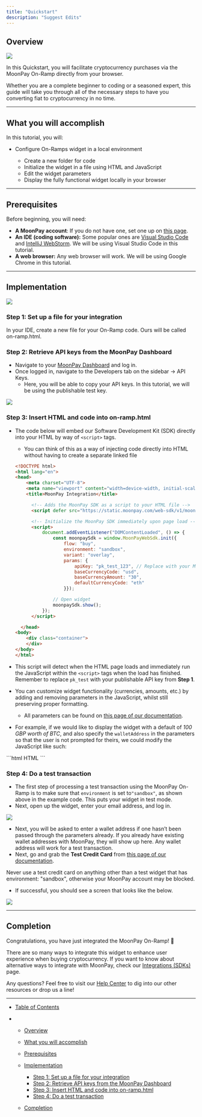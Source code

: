 ```yaml
---
title: "Quickstart"
description: "Suggest Edits"
---
```


## Overview

![](/images/docs/bb99175-Screenshot_2024-02-02_at_10.45.06_AM.png)

In this Quickstart, you will facilitate cryptocurrency purchases via the MoonPay On-Ramp directly from your browser.

Whether you are a complete beginner to coding or a seasoned expert, this guide will take you through all of the necessary steps to have you converting fiat to cryptocurrency in no time.

---

## What you will accomplish

In this tutorial, you will:

- Configure On-Ramps widget in a local environment

  - Create a new folder for code
  - Initialize the widget in a file using HTML and JavaScript
  - Edit the widget parameters
  - Display the fully functional widget locally in your browser

---

## Prerequisites

Before beginning, you will need:

- **A MoonPay account**: If you do not have one, set one up on [this page](https://dashboard.moonpay.com/).
- **An IDE (coding software):** Some popular ones are [Visual Studio Code](https://code.visualstudio.com/) and [IntelliJ WebStorm](https://www.jetbrains.com/webstorm/). We will be using Visual Studio Code in this tutorial.
- **A web browser:** Any web browser will work. We will be using Google Chrome in this tutorial.

---

## Implementation

![](/images/docs/433a469-Screenshot_2023-10-27_at_2.22.38_PM.png)

### Step 1: Set up a file for your integration

In your IDE, create a new file for your On-Ramp code. Ours will be called on-ramp.html.

### Step 2: Retrieve API keys from the MoonPay Dashboard

- Navigate to your [MoonPay Dashboard](https://dashboard.moonpay.com/) and log in.
- Once logged in, navigate to the Developers tab on the sidebar → API Keys.
  - Here, you will be able to copy your API keys. In this tutorial, we will be using the publishable test key.

![](/images/docs/c15f0dd11612fe5e7f642a3bb0f7fa046c9d0d75e346b8ef484321df104ef7af-Screenshot_2025-06-10_at_4.43.45_PM.png)

### Step 3: Insert HTML and code into on-ramp.html

- The code below will embed our Software Development Kit (SDK) directly into your HTML by way of `<script>` tags.

  - You can think of this as a way of injecting code directly into HTML without having to create a separate linked file


  ```html HTML
  <!DOCTYPE html>
  <html lang="en">
  <head>
      <meta charset="UTF-8">
      <meta name="viewport" content="width=device-width, initial-scale=1.0">
      <title>MoonPay Integration</title>

        <!-- Adds the MoonPay SDK as a script to your HTML file -->
        <script defer src="https://static.moonpay.com/web-sdk/v1/moonpay-web-sdk.min.js"></script>

        <!-- Initialize the MoonPay SDK immediately upon page load -->
        <script>
            document.addEventListener("DOMContentLoaded", () => {
                const moonpaySdk = window.MoonPayWebSdk.init({
                    flow: "buy",
                    environment: "sandbox",
                    variant: "overlay",
                    params: {
                        apiKey: "pk_test_123", // Replace with your MoonPay publishable API key
                        baseCurrencyCode: "usd",
                        baseCurrencyAmount: "30",
                        defaultCurrencyCode: "eth"
                    }});

                // Open widget
                moonpaySdk.show();
            });
        </script>

    </head>
  <body>
      <div class="container">
      </div>
  </body>
  </html>
  ```


- This script will detect when the HTML page loads and immediately run the JavaScript within the `<script>` tags when the load has finished. Remember to replace `pk_test` with your publishable API key from **Step 1**.

- You can customize widget functionality (currencies, amounts, etc.) by adding and removing parameters in the JavaScript, whilst still preserving proper formatting.

  - All parameters can be found on [this page of our documentation](/docs/on-ramp-configure-user-journey-params).

- For example, if we would like to display the widget with a default of _100 GBP worth of BTC_, and also specify the `walletAddress` in the parameters so that the user is not prompted for theirs, we could modify the JavaScript like such:

<CodeGroup>
  ```html HTML
  <script>
     document.addEventListener("DOMContentLoaded", () => {
         const moonpaySdk = window.MoonPayWebSdk.init({
             flow: "buy",
             environment: "sandbox",
             variant: "overlay",
             params: {
                 apiKey: "pk_test", // Replace with your MoonPay publishable API key
                 baseCurrencyCode: "gbp",
                 baseCurrencyAmount: "100",
                 defaultCurrencyCode: "btc",
                 walletAddress: "enter your wallet here"
             }});
     
         // Open widget
         moonpaySdk.show();
     });
  </script>
  ```
</CodeGroup>

### Step 4: Do a test transaction

- The first step of processing a test transaction using the MoonPay On-Ramp is to make sure that `environment` is set to`"sandbox"`, as shown above in the example code. This puts your widget in test mode.
- Next, open up the widget, enter your email address, and log in.

![](/images/docs/72d6ca9e7b4e3a637d7ead77a0448c0b8c0a8a143b58a2563d3ac88c470dc5c1-Screenshot_2025-06-10_at_4.50.06_PM.png)

- Next, you will be asked to enter a wallet address if one hasn’t been passed through the parameters already. If you already have existing wallet addresses with MoonPay, they will show up here. Any wallet address will work for a test transaction.
- Next, go and grab the **Test Credit Card** from [this page of our documentation](/docs/faq-sandbox-testing#adding-a-payment-method).

<Warning>
  Never use a test credit card on anything other than a test widget that has
  environment: "sandbox", otherwise your MoonPay account may be blocked.
</Warning>

- If successful, you should see a screen that looks like the below.

![](/images/docs/418264efb550b61086d6ab8b66627d2ab03b912220854929f966b726c31386c2-Screenshot_2025-06-10_at_4.48.34_PM.png)

---

## Completion

Congratulations, you have just integrated the MoonPay On-Ramp! 🎉

There are so many ways to integrate this widget to enhance user experience when buying cryptocurrency. If you want to know about alternative ways to integrate with MoonPay, check our [Integrations (SDKs)](/docs/on-ramp-integrate-using-sdk) page.

Any questions? Feel free to visit our [Help Center](https://support.moonpay.com/hc/en-gb/categories/360001595097-Customer-Support-Help-Center) to dig into our other resources or drop us a line!

---

- [Table of Contents](#)

- - [Overview](#overview)

  - [What you will accomplish](#what-you-will-accomplish)

  - [Prerequisites](#prerequisites)

  - [Implementation](#implementation)

    - [Step 1: Set up a file for your integration](#step-1-set-up-a-file-for-your-integration)
    - [Step 2: Retrieve API keys from the MoonPay Dashboard](#step-2-retrieve-api-keys-from-the-moonpay-dashboard)
    - [Step 3: Insert HTML and code into on-ramp.html](#step-3-insert-html-and-code-into-on-ramphtml)
    - [Step 4: Do a test transaction](#step-4-do-a-test-transaction)

  - [Completion](#completion)
